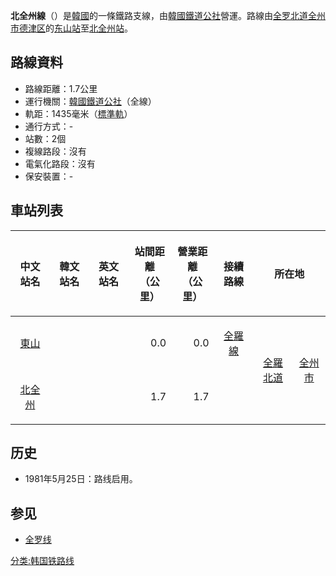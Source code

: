 {{unreferenced|time=2014-06-26T01:37:31+00:00}}
'''北全州線'''（{{kor|諺=북전주선|漢=北全州線|羅=Bukjeonju seon|f=y}}）是[[大韓民國|韓國]]的一條鐵路支線，由[[韓國鐵道公社|韓國鐵道公社]]營運。路線由[[全罗北道|全罗北道]][[全州市|全州市]][[德津区|德津区]]的[[东山站_(全罗北道)|东山站]]至[[北全州站|北全州站]]。

== 路線資料 ==
* 路線距離：1.7公里
* 運行機關：[[韓國鐵道公社|韓國鐵道公社]]（全線）
* 軌距：1435毫米（[[標準軌|標準軌]]）
* 通行方式：-
* 站數：2個
* 複線路段：沒有
* 電氣化路段：沒有
* 保安裝置：-

== 車站列表 ==

{| class="wikitable" style="text-align:center;"
|- style="border-bottom:solid 3px #8c8c8c;"
!中文站名
!韓文站名
!英文站名
!站間距離<br>（公里）
!營業距離<br>（公里）
!接續路線
!colspan="2"|所在地
!備註
|-
|align="center"|[[東山站_(全羅北道)|東山]]
|align="center"|{{lang|ko|동산}}
|align="center"|{{lang|en|Dongsan}}
|align="right"|0.0
|align="right"|0.0
|align="center"|[[全羅線|全羅線]]
|align="center" rowspan=2|[[全羅北道|全羅北道]] 
|align="center" rowspan=2|[[全州市|全州市]]
|align="center"|
|-
|align="center"|[[北全州站|北全州]]
|align="center"|{{lang|ko|북전주}}
|align="center"|{{lang|en|Bukjeonju}}
|align="right"|1.7
|align="right"|1.7
|align="center"|
|align="center"|貨物專用
|}

== 历史 ==
*1981年5月25日：路线启用。

== 参见 ==
*[[全罗线|全罗线]]

{{北全州線}}
{{韩国铁道公社路线}}

[[分类:韩国铁路线|分类:韩国铁路线]]